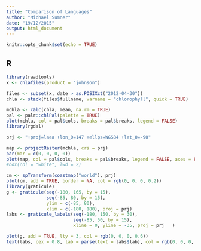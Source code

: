 ```yaml
---
title: "Comparison of Languages"
author: "Michael Sumner"
date: "19/12/2015"
output: html_document
---
```


```r
knitr::opts_chunk$set(echo = TRUE)
```

## R

```r
library(raadtools)
x <- chlafiles(product = "johnson")

files <- subset(x, date > as.POSIXct("2012-04-30"))
chla <- stack(files$fullname, varname = "chlorophyll", quick = TRUE)

mchla <- calc(chla, mean, na.rm = TRUE)
pal <- palr::chlPal(palette = TRUE)
plot(mchla, col = pal$cols, breaks = pal$breaks, legend = FALSE)
library(rgdal)

prj <- "+proj=laea +lon_0=147 +ellps=WGS84 +lat_0=-90"

map <- projectRaster(mchla, crs = prj)
par(mar = c(0, 0, 0, 0))
plot(map, col = pal$cols, breaks = pal$breaks, legend = FALSE, axes = FALSE)
#box(col = "white", lwd = 2)

cm <- spTransform(coastmap("world"), prj)
plot(cm, add = TRUE, border = NA, col = rgb(0, 0, 0, 0.2))
library(graticule)
g <- graticule(seq(-180, 165, by = 15), 
               seq(-85, 80, by = 15),
               ylim = c(-85, 80), 
               xlim = c(-180, 180), proj = prj)
labs <- graticule_labels(seq(-180, 150, by = 30), 
                         seq(-85, 50, by = 15),
                         xline = 0, yline = -35, proj = prj   )

plot(g, add = TRUE, lty = 3, col = rgb(0, 0, 0, 0.6))
text(labs, cex = 0.8, lab = parse(text = labs$lab), col = rgb(0, 0, 0, 0.6))
```
